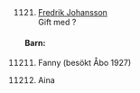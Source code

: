 \newpage
\renewcommand\partcontent{PETTERSON ca.1857 ??}

\hypertarget{1121}{}

\

1121. [Fredrik Johansson](#112)  
  Gift med ?

#### Barn:

11211. Fanny (besökt Åbo 1927)

11212. Aina
